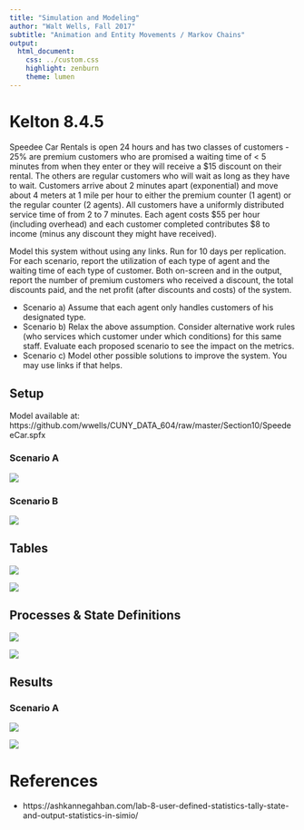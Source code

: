 ```yaml
---
title: "Simulation and Modeling"
author: "Walt Wells, Fall 2017"
subtitle: "Animation and Entity Movements / Markov Chains"
output:
  html_document:
    css: ../custom.css
    highlight: zenburn
    theme: lumen
---
```


# Kelton 8.4.5

Speedee Car Rentals is open 24 hours and has two classes of customers - 25% are premium customers who are promised a waiting time of < 5 minutes from when they enter or they will receive a \$15 discount on their rental.   The others are regular customers who will wait as long as they have to wait.   Customers arrive about 2 minutes apart (exponential) and move about 4 meters at 1 mile per hour to either the premium counter (1 agent) or the regular counter (2 agents).   All customers have a uniformly distributed service time of from 2 to 7 minutes.   Each agent costs \$55 per hour (including overhead) and each customer completed contributes \$8 to income (minus any discount they might have received).  

Model this system without using any links.   Run for 10 days per replication.   For each scenario, report the utilization of each type of agent and the waiting time of each type of customer.   Both on-screen and in the output, report the number of premium customers who received a discount, the total discounts paid, and the net profit (after discounts and costs) of the system.

* Scenario a)  Assume that each agent only handles customers of his designated type. 
* Scenario b) Relax the above assumption.   Consider alternative work rules (who services which customer under which conditions) for this same staff.   Evaluate each proposed scenario to see the impact on the metrics.
* Scenario c)  Model other possible solutions to improve the system.  You may use links if that helps. 

## Setup

Model available at: https://github.com/wwells/CUNY_DATA_604/raw/master/Section10/SpeedeeCar.spfx

### Scenario A 

![](ScenarioA.png)

### Scenario B

![](ScenarioB.png)

## Tables

![](Table.png)

![](SeqTable.png)

## Processes & State Definitions

![](Processes.png)

![](StateDef.png)


## Results

### Scenario A

![](S1results.png)

![](S2results.png)

# References

* https://ashkannegahban.com/lab-8-user-defined-statistics-tally-state-and-output-statistics-in-simio/

